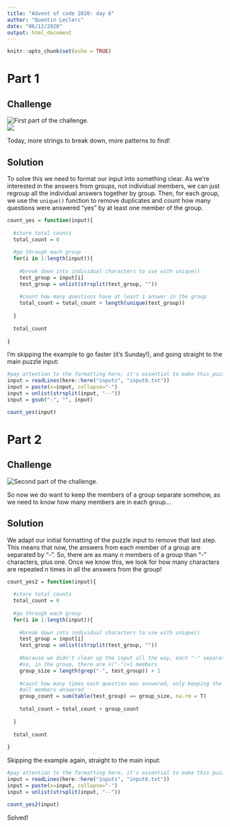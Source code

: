 ```yaml
---
title: "Advent of code 2020: day 6"
author: "Quentin Leclerc"
date: "06/12/2020"
output: html_document
---
```


```r
knitr::opts_chunk$set(echo = TRUE)
```

# Part 1

## Challenge

![First part of the challenge.](../img/day6a1.jpg)\
![](../img/day6a2.jpg)\

Today, more strings to break down, more patterns to find!

## Solution

To solve this we need to format our input into something clear. As we're interested
in the answers from groups, not individual members, we can just regroup all the
individual answers together by group. Then, for each group, we use the `unique()`
function to remove duplicates and count how many questions were answered "yes"
by at least one member of the group.

```r

count_yes = function(input){
  
  #store total counts
  total_count = 0
  
  #go through each group
  for(i in 1:length(input)){
    
    #break down into individual characters to use with unique()
    test_group = input[i]
    test_group = unlist(strsplit(test_group, ""))
    
    #count how many questions have at least 1 answer in the group
    total_count = total_count + length(unique(test_group))
    
  }
  
  total_count
  
}


```

I'm skipping the example to go faster (it's Sunday!), and going straight to the
main puzzle input:

```r

#pay attention to the formatting here, it's essential to make this puzzle easy to solve
input = readLines(here::here("inputs", "input6.txt"))
input = paste(x=input, collapse="-")
input = unlist(strsplit(input, "--"))
input = gsub("-", "", input)

count_yes(input)

```







# Part 2

## Challenge

![Second part of the challenge.](../img/day6b.jpg)\

So now we do want to keep the members of a group separate somehow, as we need
to know how many members are in each group...

## Solution

We adapt our initial formatting of the puzzle input to remove that last step.
This means that now, the answers from each member of a group are separated by
"-". So, there are as many *n* members of a group than "-" characters, plus one. Once
we know this, we look for how many characters are repeated *n* times in all the
answers from the group!

```r

count_yes2 = function(input){
  
  #store total counts
  total_count = 0
  
  #go through each group
  for(i in 1:length(input)){
    
    #break down into individual characters to use with unique()
    test_group = input[i]
    test_group = unlist(strsplit(test_group, ""))
    
    #because we didn't clean up the input all the way, each "-" separates 2 members
    #so, in the group, there are n("-")+1 members
    group_size = length(grep("-", test_group)) + 1
    
    #count how many times each question was answered, only keeping the ones where
    #all members answered
    group_count = sum(table(test_group) == group_size, na.rm = T)
    
    total_count = total_count + group_count
    
  }
  
  total_count
  
}

```

Skipping the example again, straight to the main input:

```r

#pay attention to the formatting here, it's essential to make this puzzle easy to solve
input = readLines(here::here("inputs", "input6.txt"))
input = paste(x=input, collapse="-")
input = unlist(strsplit(input, "--"))

count_yes2(input)

```

Solved! 
